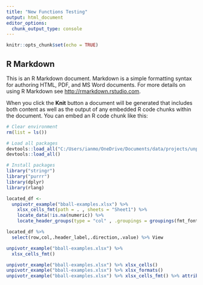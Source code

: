 ```yaml
---
title: "New Functions Testing"
output: html_document
editor_options: 
  chunk_output_type: console
---
```


```r
knitr::opts_chunk$set(echo = TRUE)
```

## R Markdown

This is an R Markdown document. Markdown is a simple formatting syntax for authoring HTML, PDF, and MS Word documents. For more details on using R Markdown see <http://rmarkdown.rstudio.com>.

When you click the **Knit** button a document will be generated that includes both content as well as the output of any embedded R code chunks within the document. You can embed an R code chunk like this:

```r
# Clear environment 
rm(list = ls())

# Load all packages 
devtools::load_all("C:/Users/ianmo/OneDrive/Documents/data/projects/unpivotr-dev/tidyxl")
devtools::load_all()

# Install packages
library("stringr")
library("purrr")
library(dplyr)
library(rlang)

```


```r

located_df <- 
  unpivotr_example("bball-examples.xlsx") %>%
    xlsx_cells_fmt(path = . , sheets = "Sheet1") %>% 
    locate_data(!is.na(numeric)) %>%  
    locate_header_groups(type = "col" , .groupings = groupings(fmt_font_bold,fmt_alignment_indent))

located_df %>% 
  select(row,col,.header_label,.direction,.value) %>% View

```

```r
unpivotr_example("bball-examples.xlsx") %>% 
  xlsx_cells_fmt()

unpivotr_example("bball-examples.xlsx") %>% xlsx_cells()
unpivotr_example("bball-examples.xlsx") %>% xlsx_formats()
unpivotr_example("bball-examples.xlsx") %>% xlsx_cells_fmt() %>% attributes() %>% str()

```


